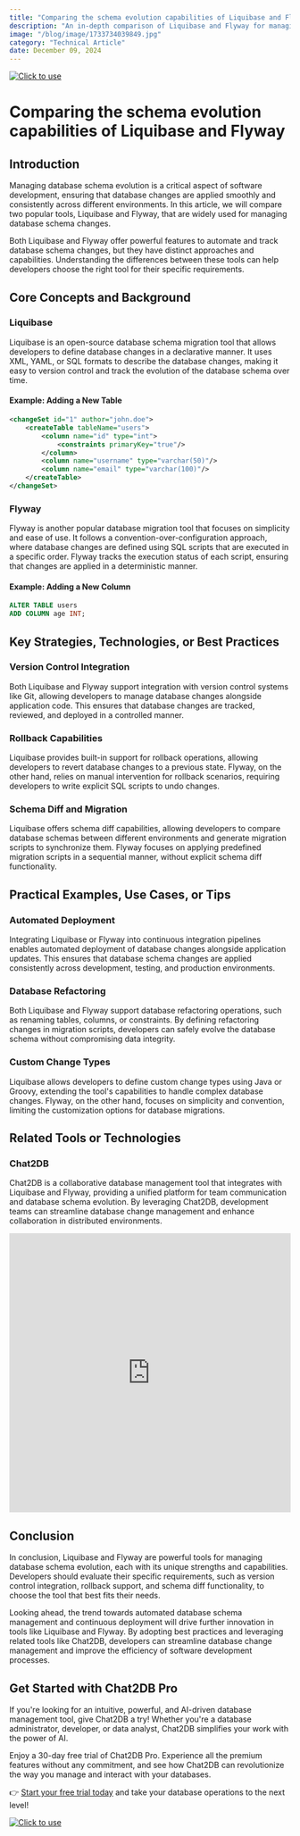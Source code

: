 ```yaml
---
title: "Comparing the schema evolution capabilities of Liquibase and Flyway"
description: "An in-depth comparison of Liquibase and Flyway for managing database schema evolution, highlighting their features, advantages, and best practices."
image: "/blog/image/1733734039849.jpg"
category: "Technical Article"
date: December 09, 2024
---
```

[![Click to use](/image/blog/bg/chat2db1.png)](https://app.chat2db.ai/)
# Comparing the schema evolution capabilities of Liquibase and Flyway


<Authors date="December 09, 2024">
  <Author name="Jing" link="https://chat2db.ai" />
</Authors>

## Introduction

Managing database schema evolution is a critical aspect of software development, ensuring that database changes are applied smoothly and consistently across different environments. In this article, we will compare two popular tools, Liquibase and Flyway, that are widely used for managing database schema changes.

Both Liquibase and Flyway offer powerful features to automate and track database schema changes, but they have distinct approaches and capabilities. Understanding the differences between these tools can help developers choose the right tool for their specific requirements.

## Core Concepts and Background

### Liquibase

Liquibase is an open-source database schema migration tool that allows developers to define database changes in a declarative manner. It uses XML, YAML, or SQL formats to describe the database changes, making it easy to version control and track the evolution of the database schema over time.

#### Example: Adding a New Table

```xml
<changeSet id="1" author="john.doe">
    <createTable tableName="users">
        <column name="id" type="int">
            <constraints primaryKey="true"/>
        </column>
        <column name="username" type="varchar(50)"/>
        <column name="email" type="varchar(100)"/>
    </createTable>
</changeSet>
```

### Flyway

Flyway is another popular database migration tool that focuses on simplicity and ease of use. It follows a convention-over-configuration approach, where database changes are defined using SQL scripts that are executed in a specific order. Flyway tracks the execution status of each script, ensuring that changes are applied in a deterministic manner.

#### Example: Adding a New Column

```sql
ALTER TABLE users
ADD COLUMN age INT;
```

## Key Strategies, Technologies, or Best Practices

### Version Control Integration

Both Liquibase and Flyway support integration with version control systems like Git, allowing developers to manage database changes alongside application code. This ensures that database changes are tracked, reviewed, and deployed in a controlled manner.

### Rollback Capabilities

Liquibase provides built-in support for rollback operations, allowing developers to revert database changes to a previous state. Flyway, on the other hand, relies on manual intervention for rollback scenarios, requiring developers to write explicit SQL scripts to undo changes.

### Schema Diff and Migration

Liquibase offers schema diff capabilities, allowing developers to compare database schemas between different environments and generate migration scripts to synchronize them. Flyway focuses on applying predefined migration scripts in a sequential manner, without explicit schema diff functionality.

## Practical Examples, Use Cases, or Tips

### Automated Deployment

Integrating Liquibase or Flyway into continuous integration pipelines enables automated deployment of database changes alongside application updates. This ensures that database schema changes are applied consistently across development, testing, and production environments.

### Database Refactoring

Both Liquibase and Flyway support database refactoring operations, such as renaming tables, columns, or constraints. By defining refactoring changes in migration scripts, developers can safely evolve the database schema without compromising data integrity.

### Custom Change Types

Liquibase allows developers to define custom change types using Java or Groovy, extending the tool's capabilities to handle complex database changes. Flyway, on the other hand, focuses on simplicity and convention, limiting the customization options for database migrations.

## Related Tools or Technologies

### Chat2DB

Chat2DB is a collaborative database management tool that integrates with Liquibase and Flyway, providing a unified platform for team communication and database schema evolution. By leveraging Chat2DB, development teams can streamline database change management and enhance collaboration in distributed environments.

<iframe width="100%" height="500" src="https://www.youtube.com/embed/bsg3yF7al_I?si=60QprvANg_nd1U-8" title="YouTube video player" frameborder="0" allow="accelerometer; autoplay; clipboard-write; encrypted-media; gyroscope; picture-in-picture; web-share" referrerpolicy="strict-origin-when-cross-origin" allowfullscreen></iframe>

## Conclusion

In conclusion, Liquibase and Flyway are powerful tools for managing database schema evolution, each with its unique strengths and capabilities. Developers should evaluate their specific requirements, such as version control integration, rollback support, and schema diff functionality, to choose the tool that best fits their needs.

Looking ahead, the trend towards automated database schema management and continuous deployment will drive further innovation in tools like Liquibase and Flyway. By adopting best practices and leveraging related tools like Chat2DB, developers can streamline database change management and improve the efficiency of software development processes.

## Get Started with Chat2DB Pro

If you're looking for an intuitive, powerful, and AI-driven database management tool, give Chat2DB a try! Whether you're a database administrator, developer, or data analyst, Chat2DB simplifies your work with the power of AI.

Enjoy a 30-day free trial of Chat2DB Pro. Experience all the premium features without any commitment, and see how Chat2DB can revolutionize the way you manage and interact with your databases.

👉 [Start your free trial today](https://app.chat2db.ai/) and take your database operations to the next level!

[![Click to use](/image/blog/bg/chat2db.jpg)](https://app.chat2db.ai/)